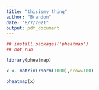 ```yaml
---
title: "thisismy thing"
author: "Brandon"
date: "8/7/2021"
output: pdf_document
---
```


```r
## install.packages('pheatmap')
## not run
```

```r
library(pheatmap)

x <- matrix(rnorm(1000),nrow=100)

pheatmap(x)
```

